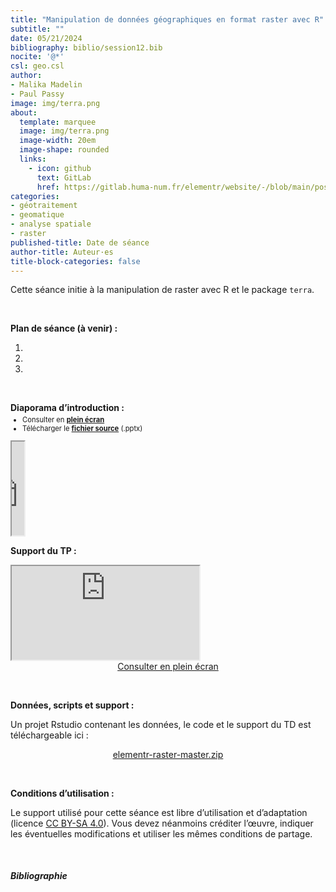 ```yaml
---
title: "Manipulation de données géographiques en format raster avec R"
subtitle: ""
date: 05/21/2024
bibliography: biblio/session12.bib
nocite: '@*'
csl: geo.csl
author: 
- Malika Madelin
- Paul Passy
image: img/terra.png
about:
  template: marquee
  image: img/terra.png
  image-width: 20em
  image-shape: rounded
  links:
    - icon: github
      text: GitLab
      href: https://gitlab.huma-num.fr/elementr/website/-/blob/main/posts/seance12_raster_terra.qmd
categories: 
- géotraitement
- geomatique
- analyse spatiale
- raster
published-title: Date de séance
author-title: Auteur·es
title-block-categories: false
---
```


Cette séance initie à la manipulation de raster avec R et le package `terra`.

\

**Plan de séance (à venir) :**

1.
2.
3.


\

**Diaporama d'introduction :**

::: {.nonicremental style="font-size:80%;margin-top:-10px;margin-bottom:10px;"}
-   Consulter en [**plein écran**](support/)\
-   Télécharger le [**fichier source**](support/) (.pptx)
:::

::: diapo
<object class="slide" data="support/" type="application/pdf">

<iframe src="https://docs.google.com/viewer?url=your_url_to_pdf&amp;embedded=true" width="20">

</iframe>

</object>
:::

**Support du TP :**

::: quartodoc
<iframe class="slide3" src="https://elementr-raster-elementr-session-geomatique-eefbb27c2522efe93ff.gitpages.huma-num.fr/">

</iframe>

:::

<center><a href="https://elementr-raster-elementr-session-geomatique-eefbb27c2522efe93ff.gitpages.huma-num.fr/" class="btn btn-outline-success" role="button" aria-disabled="true"><i class="bi bi-eye"></i> Consulter en plein écran</a></center>

\

**Données, scripts et support :**

Un projet Rstudio contenant les données, le code et le support du TD est téléchargeable ici :

<center><a href="https://gitlab.huma-num.fr/elementr/session_geomatique/elementr-raster/-/archive/master/elementr-raster-master.zip" class="btn btn-success" role="button" aria-disabled="true"><i class="bi bi-cloud-arrow-down"></i> elementr-raster-master.zip</a></center>

\

**Conditions d'utilisation :**

Le support utilisé pour cette séance est libre d'utilisation et d'adaptation (licence [CC BY-SA 4.0](https://creativecommons.org/licenses/by-sa/4.0/deed.fr)). Vous devez néanmoins créditer l'œuvre, indiquer les éventuelles modifications et utiliser les mêmes conditions de partage.

\

##### Bibliographie

::: {#refs}
:::
